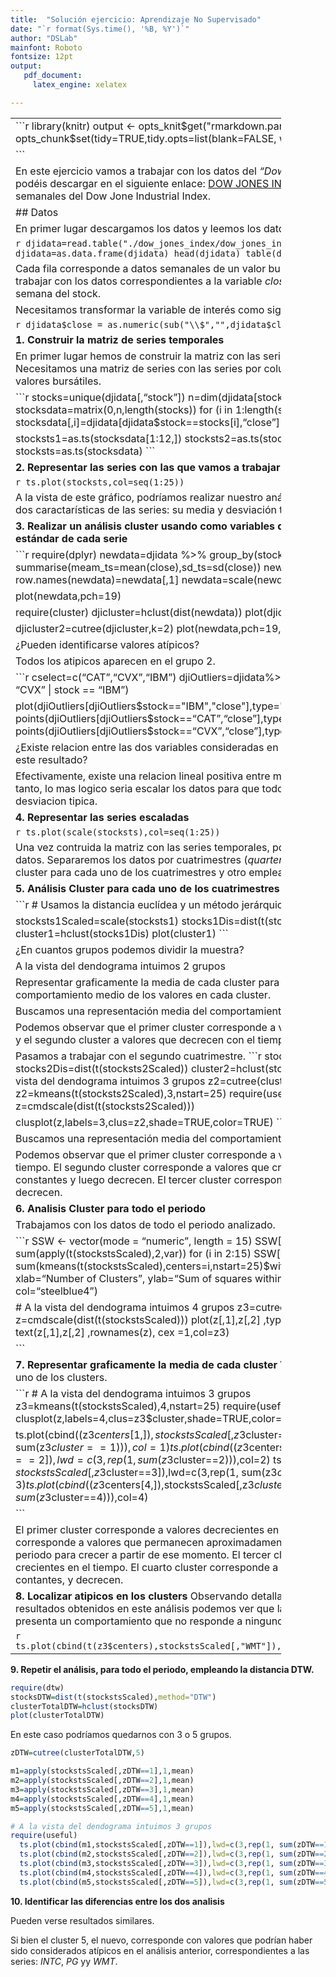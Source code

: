 ```yaml
---
title:  "Solución ejercicio: Aprendizaje No Supervisado"
date: "`r format(Sys.time(), '%B, %Y')`"
author: "DSLab"
mainfont: Roboto
fontsize: 12pt
output:
   pdf_document:
     latex_engine: xelatex

---
```

-------------------------------------------------------------
```r
library(knitr)
output <- opts_knit$get("rmarkdown.pandoc.to")
if (output=="latex") opts_chunk$set(tidy=TRUE,tidy.opts=list(blank=FALSE, width.cutoff=60))

```

En este ejercicio vamos a trabajar con los datos del *"Dow Jones Index Data Set"* que podéis descargar en el siguiente enlace: [DOW JONES INDEX](https://archive.ics.uci.edu/ml/datasets/Dow+Jones+Index). Se trata de datos semanales del Dow Jone Industrial Index. 

## Datos

En primer lugar descargamos los datos y leemos los datos

```r
djidata=read.table("./dow_jones_index/dow_jones_index.data",header=TRUE,sep=",")
djidata=as.data.frame(djidata)
head(djidata)
table(djidata$stock)
```

Cada fila corresponde a datos semanales de un valor bursatil. En este ejercicio vamos a trabajar con los datos correspondientes a la variable *close*, esto es, el valor al cierre de la semana del stock.

Necesitamos transformar la variable de interés como sigue:

```r
djidata$close = as.numeric(sub("\\$","",djidata$close))
```

**1. Construir la matriz de series temporales**

En primer lugar hemos de construir la matriz con las series que necesitamos. Necesitamos una matriz de series con las series por columnas para cada uno de los valores bursátiles.

```r
stocks=unique(djidata[,"stock"])
n=dim(djidata[stocks=="AA",])[1]
stocksdata=matrix(0,n,length(stocks))
for (i in 1:length(stocks))
  stocksdata[,i]=djidata[djidata$stock==stocks[i],"close"]
colnames(stocksdata)=stocks

stocksts1=as.ts(stocksdata[1:12,])
stocksts2=as.ts(stocksdata[13:25,])
stocksts=as.ts(stocksdata)
```  

**2. Representar las series con las que vamos a trabajar**

```r
ts.plot(stocksts,col=seq(1:25))
```

A la vista de este gráfico, podríamos realizar nuestro análisis basándono, únicamente, en dos caractarísticas de las series: su media y desviación típica.


**3. Realizar un análisis cluster usando como variables de interés la media y desviación estándar de cada serie**

```r
require(dplyr)
newdata=djidata %>%  group_by(stock) %>% summarise(meam_ts=mean(close),sd_ts=sd(close)) 
newdata=as.data.frame(newdata)
row.names(newdata)=newdata[,1]
newdata=scale(newdata[,-1])

plot(newdata,pch=19)

require(cluster)
djicluster=hclust(dist(newdata))
plot(djicluster)

djicluster2=cutree(djicluster,k=2)
plot(newdata,pch=19,col=djicluster2)
djicluster2
```

¿Pueden identificarse valores atípicos? 

Todos los atipicos aparecen en el grupo 2.


```r

cselect=c("CAT","CVX","IBM")
djiOutliers=djidata%>%filter(stock == "CAT" |  stock == "CVX" |  stock == "IBM")

plot(djiOutliers[djiOutliers$stock=="IBM","close"],type="l",lwd=3,ylim=c(90,180))
points(djiOutliers[djiOutliers$stock=="CAT","close"],type="l",lwd=3,col=2)
points(djiOutliers[djiOutliers$stock=="CVX","close"],type="l",lwd=3,col=3)
```  

¿Existe relacion entre las dos variables consideradas en el analisis? ¿Como interpretas este resultado?

Efectivamente, existe una relacion lineal positiva entre media y desviacion tipica. Por lo tanto, lo mas logico seria escalar los datos para que todos tengan la misma media y desviacion tipica.

**4. Representar las series escaladas**

```r
ts.plot(scale(stocksts),col=seq(1:25))
```

Una vez contruida la matriz con las series temporales, podemos pasar a analizar los datos. Separaremos los datos por cuatrimestres (*quarter*). Realizaremos un análisis cluster para cada uno de los cuatrimestres y otro empleando todo el periodo.

**5. Análisis Cluster para cada uno de los cuatrimestres**

```r
# Usamos la distancia euclídea y un método jerárquico.

stocksts1Scaled=scale(stocksts1)
stocks1Dis=dist(t(stocksts1Scaled))
cluster1=hclust(stocks1Dis)
plot(cluster1)
```

¿En cuantos grupos podemos dividir la muestra?

A la vista del dendograma intuimos 2 grupos
```r
#z3=pam(t(stocksts1Scaled),2)
#z1=kmeans(t(stocksts1Scaled),2,nstart=25)
z1=cutree(cluster1,2)
require(useful)
z=cmdscale(stocks1Dis)
clusplot(z,labels=3,clus=z1,shade=TRUE,color=TRUE)
```

Representar graficamente la media de cada cluster para tratar de identificar el comportamiento medio de los valores en cada cluster.

Buscamos una representación media del comportamiento en cada cluster.
```r
z1=kmeans(t(stocksts1Scaled),2,nstart=25)
ts.plot(t(z1$centers),col=1:2,lwd=3)
```

Podemos observar que el primer cluster corresponde a valores que crecen con el tiempo y el segundo cluster a valores que decrecen con el tiempo.


Pasamos a trabajar con el segundo cuatrimestre.
```r
stocksts2Scaled=scale(stocksts2)
stocks2Dis=dist(t(stocksts2Scaled))
cluster2=hclust(stocks2Dis)
plot(cluster2)
# A la vista del dendograma intuimos 3 grupos
z2=cutree(cluster2,3)
# z2=kmeans(t(stocksts2Scaled),3,nstart=25)
require(useful)
z=cmdscale(dist(t(stocksts2Scaled)))

clusplot(z,labels=3,clus=z2,shade=TRUE,color=TRUE)
```


Buscamos una representación media del comportamiento en cada cluster.
```r
z2=kmeans(t(stocksts2Scaled),3,nstart=25)
ts.plot(t(z2$centers),col=1:3,lwd=3)
```

Podemos observar que el primer cluster corresponde a valores que decrecen con el tiempo. El segundo cluster corresponde a valores que crecen, se mantienen más o menos constantes y luego decrecen. El tercer cluster corresponde a valores que crecen y luego decrecen.

**6. Analisis Cluster para todo el periodo**

Trabajamos con los datos de todo el periodo analizado.
```r
#todo el periodo
stockstsScaled=scale(stocksts)
stocksDis=dist(t(stockstsScaled))
clusterTotal=hclust(stocksDis)
plot(clusterTotal)
```
Elegir una tecnica para determinar el mejor numero de clusters.

```r
 SSW <- vector(mode = "numeric", length = 15)
 SSW[1] <- (30 - 1) * sum(apply(t(stockstsScaled),2,var))
 for (i in 2:15) SSW[i] <- sum(kmeans(t(stockstsScaled),centers=i,nstart=25)$withinss)
 plot(1:15, SSW, type="b", xlab="Number of Clusters", ylab="Sum of squares within groups",pch=19, col="steelblue4")

# A la vista del dendograma intuimos 4 grupos
z3=cutree(clusterTotal,4)
require(useful)
z=cmdscale(dist(t(stockstsScaled)))
plot(z[,1],z[,2] ,type = "n", xlab = "", ylab = "")
text(z[,1],z[,2] ,rownames(z), cex =1,col=z3)

```

**7. Representar graficamente la media de cada cluster**
Vamos a ver,las medias de cada uno de los clusters.

```r
# A la vista del dendograma intuimos 3 grupos
z3=kmeans(t(stockstsScaled),4,nstart=25)
require(useful)
clusplot(z,labels=4,clus=z3$cluster,shade=TRUE,color=TRUE)

  ts.plot(cbind((z3$centers[1,]),stockstsScaled[,z3$cluster==1]),lwd=c(3,rep(1, sum(z3$cluster==1))),col=1)
  ts.plot(cbind((z3$centers[2,]),stockstsScaled[,z3$cluster==2]),lwd=c(3,rep(1, sum(z3$cluster==2))),col=2)
  ts.plot(cbind((z3$centers[3,]),stockstsScaled[,z3$cluster==3]),lwd=c(3,rep(1, sum(z3$cluster==3))),col=3)
  ts.plot(cbind((z3$centers[4,]),stockstsScaled[,z3$cluster==4]),lwd=c(3,rep(1, sum(z3$cluster==4))),col=4)


```

El primer cluster corresponde a valores decrecientes en el tiempo. El segundo cluster corresponde a valores que permanecen aproximadamente constantes hasta la mitad del periodo para crecer a partir de ese momento. El tercer cluster corresponde a valores crecientes en el tiempo. El cuarto cluster corresponde a valores que crecen, permanecen contantes, y decrecen.


**8. Localizar atipicos en los clusters**
Observando detalladamente las series y los resultados obtenidos en este análisis podemos ver que la serie correspondiente a *WMT* presenta un comportamiento que no responde a ninguno de estos clusters.

```r
ts.plot(cbind(t(z3$centers),stockstsScaled[,"WMT"]),col=c(1:4,6),lwd=c(rep(1,4),5))
```

------------------------------------------------------------
**9. Repetir el análisis, para todo el periodo, empleando la distancia DTW.**
 
 
```r

require(dtw)
stocksDTW=dist(t(stockstsScaled),method="DTW")
clusterTotalDTW=hclust(stocksDTW)
plot(clusterTotalDTW)
```

En este caso podríamos quedarnos con 3 o 5 grupos. 

```r
zDTW=cutree(clusterTotalDTW,5)

m1=apply(stockstsScaled[,zDTW==1],1,mean)
m2=apply(stockstsScaled[,zDTW==2],1,mean)
m3=apply(stockstsScaled[,zDTW==3],1,mean)
m4=apply(stockstsScaled[,zDTW==4],1,mean)
m5=apply(stockstsScaled[,zDTW==5],1,mean)

# A la vista del dendograma intuimos 3 grupos
require(useful)
  ts.plot(cbind(m1,stockstsScaled[,zDTW==1]),lwd=c(3,rep(1, sum(zDTW==1))),col=1)
  ts.plot(cbind(m2,stockstsScaled[,zDTW==2]),lwd=c(3,rep(1, sum(zDTW==2))),col=2)
  ts.plot(cbind(m3,stockstsScaled[,zDTW==3]),lwd=c(3,rep(1, sum(zDTW==3))),col=3)
  ts.plot(cbind(m4,stockstsScaled[,zDTW==4]),lwd=c(3,rep(1, sum(zDTW==4))),col=4)
  ts.plot(cbind(m5,stockstsScaled[,zDTW==5]),lwd=c(3,rep(1, sum(zDTW==5))),col=5)
```


**10. Identificar las diferencias entre los dos analisis**

Pueden verse resultados similares.

Si bien el cluster 5, el nuevo, corresponde con valores que podrían haber sido considerados atípicos en el análisis anterior, correspondientes a las series: *INTC*, *PG* yy *WMT*.
